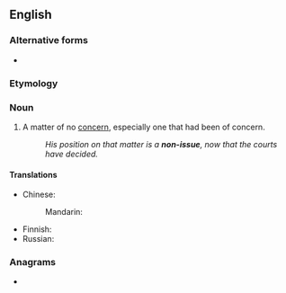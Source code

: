 {{also|nonissue}}
==English==

===Alternative forms===
* {{l|en|nonissue}}

===Etymology===
{{prefix|en|non|issue}}

===Noun===
{{en-noun}}

# A matter of no [[concern]], especially one that had been of concern.
#: ''His position on that matter is a '''non-issue''', now that the courts have decided.''

====Translations====
{{trans-top|matter of no concern}}
* Chinese: 
*: Mandarin: {{t-needed|cmn}}
{{trans-mid}}
* Finnish: {{t|fi|[[ei]] [[merkitse]] [[mitään]]}} {{qualifier|is of no concern}}
* Russian: {{t-needed|ru}}
{{trans-bottom}}

===Anagrams===
* {{l|en|noniuses}}